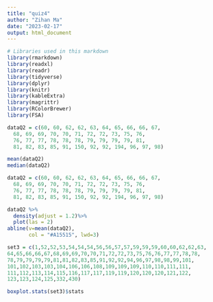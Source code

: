 ---
title: "quiz4"
author: "Zihan Ma"
date: "2023-02-17"
output: html_document
---

```{r libraries data, message=FALSE, warning=FALSE}
# Libraries used in this markdown
library(rmarkdown)
library(readxl)
library(readr)
library(tidyverse)
library(dplyr)
library(knitr)
library(kableExtra)
library(magrittr)
library(RColorBrewer)
library(FSA)
```

```{r}
dataQ2 = c(60, 60, 62, 62, 63, 64, 65, 66, 66, 67, 
  68, 69, 69, 70, 70, 71, 72, 72, 73, 75, 76, 
  76, 77, 77, 78, 78, 78, 79, 79, 79, 79, 81, 
  81, 82, 83, 85, 91, 150, 92, 92, 194, 96, 97, 98)

mean(dataQ2)
median(dataQ2)
```
```{r}
dataQ2 = c(60, 60, 62, 62, 63, 64, 65, 66, 66, 67, 
  68, 69, 69, 70, 70, 71, 72, 72, 73, 75, 76, 
  76, 77, 77, 78, 78, 78, 79, 79, 79, 79, 81, 
  81, 82, 83, 85, 91, 150, 92, 92, 194, 96, 97, 98)

dataQ2 %>%
  density(adjust = 1.2)%>%
  plot(las = 2)
abline(v=mean(dataQ2),
       col = "#A15515", lwd=3)

```
```{r}
set3 = c(1,52,52,53,54,54,54,56,56,57,57,59,59,59,60,60,62,62,63,
64,65,66,66,67,68,69,69,70,70,71,72,72,73,75,76,76,77,77,78,78,
78,79,79,79,79,81,81,82,83,85,91,92,92,94,96,97,98,98,99,101,
101,102,103,103,104,106,106,108,109,109,109,110,110,111,111,
111,112,113,114,115,116,117,117,119,119,120,120,120,121,122,
123,123,124,125,332,430)

boxplot.stats(set3)$stats
```

